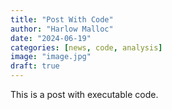 ```yaml
---
title: "Post With Code"
author: "Harlow Malloc"
date: "2024-06-19"
categories: [news, code, analysis]
image: "image.jpg"
draft: true
---
```


This is a post with executable code.
